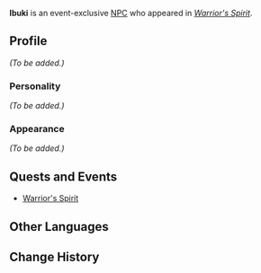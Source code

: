 {{Meta
<!-- Remove this template after adding the missing info -->
|missing_NPC_profile  = yes
}}
{{Character Infobox
|type             = Event NPC
|image            = NPC Ibuki.png
|region           = Inazuma
|title            = 

|voiceEN          = 
|voiceCN          = 
|voiceJP          = 
}}
'''Ibuki''' is an event-exclusive [[NPC]] who appeared in ''[[Warrior's Spirit]]''.
<!--
==Location==
{{subst:#tag:gallery|
NPC Location {{subst:PAGENAME}}.png{{subst:!}}{{subst:PAGENAME}}'s location
NPC Location {{subst:PAGENAME}} Context.png{{subst:!}}Additional context
}}
-->
==Profile==
<!--Detailed story/lore information goes here.-->
''(To be added.)''

===Personality===
''(To be added.)''

===Appearance===
<!--Keep appearance section short and concise. Limit to 2 paragraphs with 3-4 sentences each.-->
''(To be added.)''

==Quests and Events==
*[[Warrior's Spirit]]
<!--
==Trivia==
-->
==Other Languages==
{{Other Languages
|default_hidden = 1
|en      = Ibuki
|zhs     = 伊吹
|zhs_rm  = Yīchuī
|zht     = 伊吹
|zht_rm  = Yīchuī
|ja      = 伊吹
|ja_rm   = Ibuki
|ko      = 이부키
|es      = Ibuki
|fr      = Ibuki
|ru      = Ибуки
|th      = Ibuki
|vi      = Ibuki
|de      = Ibuki
|id      = Ibuki
|pt      = Ibuki
|tr      = Ibuki
|it      = Ibuki
}}

==Change History==
{{Change History|3.4}}
<!--
==References==
{{Reflist}}
-->